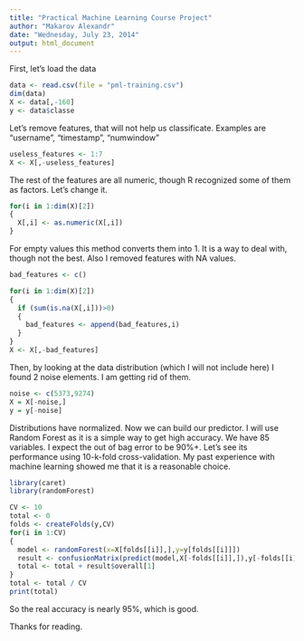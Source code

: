 ```yaml
---
title: "Practical Machine Learning Course Project"
author: "Makarov Alexandr"
date: "Wednesday, July 23, 2014"
output: html_document
---
```

First, let's load the data
```r
data <- read.csv(file = "pml-training.csv")
dim(data)
X <- data[,-160]
y <- data$classe
```
Let's remove features, that will not help us classificate. Examples are "username", "timestamp", "numwindow"
```r
useless_features <- 1:7
X <- X[,-useless_features]
```
The rest of the features are all numeric, though R recognized some of them as factors. Let's change it.
```r
for(i in 1:dim(X)[2])
{
  X[,i] <- as.numeric(X[,i])
}
```
For empty values this method converts them into 1. It is a way to deal with, though not the best. Also I removed features with NA values.
```r
bad_features <- c()

for(i in 1:dim(X)[2])
{
  if (sum(is.na(X[,i]))>0)
  {
    bad_features <- append(bad_features,i)
  }
}
X <- X[,-bad_features]
```
Then, by looking at the data distribution (which I will not include here) I found 2 noise elements. I am getting rid of them.
```r
noise <- c(5373,9274)
X = X[-noise,]
y = y[-noise]
```
Distributions have normalized. Now we can build our predictor. I will use Random Forest as it is a simple way to get high accuracy. We have 85 variables. I expect the out of bag error to be 90%+.
Let's see its performance using 10-k-fold cross-validation. My past experience with machine learning showed me that it is a reasonable choice.
```r
library(caret)
library(randomForest)

CV <- 10
total <- 0
folds <- createFolds(y,CV)
for(i in 1:CV)
{
  model <- randomForest(x=X[folds[[i]],],y=y[folds[[i]]])
  result <- confusionMatrix(predict(model,X[-folds[[i]],]),y[-folds[[i]]])
  total <- total + result$overall[1]
}
total <- total / CV
print(total)
```
So the real accuracy is nearly 95%, which is good.

Thanks for reading.